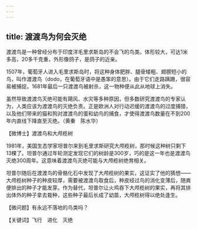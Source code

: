 ```yaml
---
---
---
```

title: 渡渡鸟为何会灭绝
---




渡渡鸟是一种曾经分布于印度洋毛里求斯岛的不会飞的鸟类。体形较大，可达1米多高，20多千克重，外形像鸽子，是鸽子的近亲。

1507年，葡萄牙人进入毛里求斯岛时，将这种身体肥胖、腿骨矮粗、翅膀短小的鸟，叫作渡渡鸟（dodo，在葡萄牙语中是愚笨的意思）。由于它们走路蹒跚，很容易被捕捉。1681年最后一只渡渡鸟被射杀，这一物种便从此从地球上消失。



虽然导致渡渡鸟灭绝可能有飓风、水灾等多种原因，但多数研究渡渡鸟的专家认为，人类应该为渡渡鸟的灭绝负责。正是欧洲人对行动迟缓的渡渡鸟的过度捕猎，以及他们带来的猫和狗对渡渡鸟的蛋和幼鸟的捕食，才使得渡渡鸟数量在不到200年内直线下降直至灭绝。（黄秦　陈水华）





【微博士】渡渡鸟和大颅榄树

1981年，美国生态学家坦普尔来到毛里求斯研究大颅榄树，那时候这种树只剩下13棵了。坦普尔通过年轮测定发现它们的树龄是300岁，巧的是这一年也是渡渡鸟灭绝300周年。这意味着渡渡鸟灭绝可能与大颅榄树绝育相关。

坦普尔随后在渡渡鸟的骨骼化石中发现了大颅榄树的果实，这证实了他的猜想——大颅榄树种子的种皮较厚，需要被渡渡鸟取食后，种皮经过鸟的消化变薄后，随粪便排出的种子才能发芽。作为替代，坦普尔让火鸡吞下大颅榄树的果实，再将其排出体外的种子拿去栽种，这些种子最后长成了幼苗，大颅榄树得以绝处逢生。

【微问题】有永远不落地的鸟类吗？

【关键词】飞行　进化　灭绝